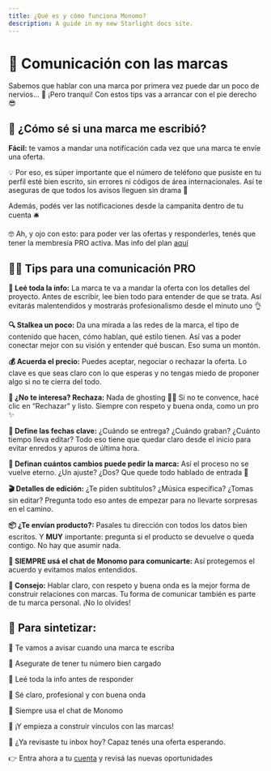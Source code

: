 ```yaml
---
title: ¿Qué es y cómo funciona Monomo?
description: A guide in my new Starlight docs site.
---
```

# 💬 Comunicación con las marcas

Sabemos que hablar con una marca por primera vez puede dar un poco de nervios… 😬
¡Pero tranqui! Con estos tips vas a arrancar con el pie derecho 😎

## 🔔 ¿Cómo sé si una marca me escribió?

**Fácil:** te vamos a mandar una notificación cada vez que una marca te envíe una oferta.

💡 Por eso, es súper importante que el número de teléfono que pusiste en tu perfil esté bien escrito, sin errores ni códigos de área internacionales. Así te aseguras de que todos los avisos lleguen sin drama 📲

Además, podés ver las notificaciones desde la campanita dentro de tu cuenta 🛎️

🤓 Ah, y ojo con esto: para poder ver las ofertas y responderles, tenés que tener la membresía PRO activa. Mas info del plan [aquí](https://ayuda.monomo.com.co/modelos/primeros-pasos/1-que-es-y-como-funciona-monomo/)


## 👨‍🎨 Tips para una comunicación PRO

**📄 Leé toda la info:**  La marca te va a mandar la oferta con los detalles del proyecto. Antes de escribir, lee bien todo para entender de que se trata. Así evitarás malentendidos y mostrarás profesionalismo desde el minuto uno 👌

**🔍 Stalkea un poco:**  Da una mirada a las redes de la marca, el tipo de contenido que hacen, cómo hablan, qué estilo tienen.  Así vas a poder conectar mejor con su visión y entender qué buscan. Eso suma un montón.

**💰 Acuerda el precio:**  Puedes aceptar, negociar o rechazar la oferta. Lo clave es que seas claro con lo que esperas y no tengas miedo de proponer algo si no te cierra del todo.

**🚫 ¿No te interesa? Rechaza:**  Nada de ghosting 🙅‍♀️  Si no te convence, hacé clic en “Rechazar” y listo. Siempre con respeto y buena onda, como un pro ✨

**📅 Define las fechas clave:** ¿Cuándo se entrega? ¿Cuándo graban? ¿Cuánto tiempo lleva editar?  Todo eso tiene que quedar claro desde el inicio para evitar enredos y apuros de última hora.

**🔧 Definan cuántos cambios puede pedir la marca:**  Así el proceso no se vuelve eterno. ¿Un ajuste? ¿Dos? Que quede todo hablado de entrada 💬

**🎬 Detalles de edición:**  ¿Te piden subtítulos? ¿Música específica? ¿Tomas sin editar? Pregunta todo eso antes de empezar para no llevarte sorpresas en el camino.

**📦 ¿Te envían producto?:**  Pasales tu dirección con todos los datos bien escritos. Y **MUY** importante: pregunta si el producto se devuelve o queda contigo.
No hay que asumir nada.

**🚨 SIEMPRE usá el chat de Monomo para comunicarte:** Así protegemos el acuerdo y evitamos malos entendidos.

**📝 Consejo:** Hablar claro, con respeto y buena onda es la mejor forma de construir relaciones con marcas. Tu forma de comunicar también es parte de tu marca personal. ¡No lo olvides!

## 🧵 Para sintetizar:

 🔹 Te vamos a avisar cuando una marca te escriba
 
 🔹 Asegurate de tener tu número bien cargado
 
 🔹 Leé toda la info antes de responder
 
 🔹 Sé claro, profesional y con buena onda
 
 🔹 Siempre usa el chat de Monomo
 
 🔹 ¡Y empieza a construir vínculos con las marcas!

🚀 ¿Ya revisaste tu inbox hoy?  Capaz tenés una oferta esperando.

👉 Entra ahora a tu [cuenta](https://app.monomo.com.co/) y revisá las nuevas oportunidades
